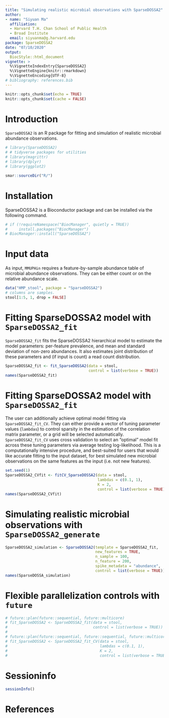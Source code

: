 ```yaml
---
title: "Simulating realistic microbial observations with SparseDOSSA2"
author: 
- name: "Siyuan Ma"
  affiliation: 
  - Harvard T.H. Chan School of Public Health
  - Broad Institute
  email: siyuanma@g.harvard.edu
package: SparseDOSSA2
date: "07/10/2020"
output: 
  BiocStyle::html_document
vignette: >
  %\VignetteIndexEntry{SparseDOSSA2}
  %\VignetteEngine{knitr::rmarkdown}
  %\VignetteEncoding{UTF-8}  
# bibliography: references.bib
---
```


```r
knitr::opts_chunk$set(echo = TRUE)
knitr::opts_chunk$set(cache = FALSE)
```

# Introduction

`SparseDOSSA2` is an R package for fitting and simulation of realistic microbial abundance observations.

```r
# library(SparseDOSSA2)
# # tidyverse packages for utilities
# library(magrittr)
# library(dplyr)
# library(ggplot2)

smar::sourceDir("R/")
```

# Installation

SparseDOSSA2 is a Bioconductor package and can be installed via the following 
command.

```r
# if (!requireNamespace("BiocManager", quietly = TRUE))
#     install.packages("BiocManager")
# BiocManager::install("SparseDOSSA2")
```

# Input data

As input, `MMUPHin` requires a feature-by-sample abundance table of microbial 
abundance observations. They can be either count or on the relative abundance
scale.

```r
data("HMP_stool", package = "SparseDOSSA2")
# columns are samples.
stool[1:5, 1, drop = FALSE]
```

# Fitting SparseDOSSA2 model with `SparseDOSSA2_fit`

`SparseDOSSA2_fit` fits the SparseDOSSA2 hierarchical model to estimate the 
model parameters: per-feature prevalence, and mean and standard deviation of 
non-zero abundances. It also estimates joint distribution of these parameters
and (if input is count) a read count distribution.

```r
SparseDOSSA2_fit <- fit_SparseDOSSA2(data = stool,
                                     control = list(verbose = TRUE))
names(SparseDOSSA2_fit)
```

# Fitting SparseDOSSA2 model with `SparseDOSSA2_fit`

The user can additionally achieve optimal model fitting via 
`SparseDOSSA2_fit_CV`. They can either provide a vector of tuning parameter
values (`lambdas`) to control sparsity in the estimation of the correlation
matrix parameter, or a grid will be selected automatically. 
`SparseDOSSA2_fit_CV` uses cross validation to select an "optimal" model fit
across these tuning parameters via average testing log-likelihood. This is a 
computationally intensive procedure, and best-suited for users that would like
accurate fitting to the input dataset, for best simulated new microbial 
observations on the same features as the input (i.e. not new features).

```r
set.seed(1)
SparseDOSSA2_CVfit <- fitCV_SparseDOSSA2(data = stool,
                                         lambdas = c(0.1, 1),
                                         K = 2,
                                         control = list(verbose = TRUE))
names(SparseDOSSA2_CVfit)
```

# Simulating realistic microbial observations with `SparseDOSSA2_generate`
```r
SparseDOSSA2_simulation <- SparseDOSSA2(template = SparseDOSSA2_fit,
                                        new_features = TRUE,
                                        n_sample = 100,
                                        n_feature = 200,
                                        spike_metadata = "abundance",
                                        control = list(verbose = TRUE))
names(SparseDOSSA_simulation)
```

# Flexible parallelization controls with `future`

```r
# future::plan(future::sequential, future::multicore)
# fit_SparseDOSSA2 <- SparseDOSSA2_fit(data = stool,
#                                      control = list(verbose = TRUE))
# 
# future::plan(future::sequential, future::sequential, future::multicore)
# fit_SparseDOSSA2 <- SparseDOSSA2_fit_CV(data = stool,
#                                         lambdas = c(0.1, 1),
#                                         K = 2,
#                                         control = list(verbose = TRUE))
```

# Sessioninfo
```r
sessionInfo()
```
# References